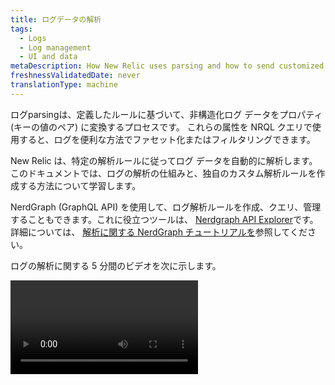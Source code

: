 ```yaml
---
title: ログデータの解析
tags:
  - Logs
  - Log management
  - UI and data
metaDescription: How New Relic uses parsing and how to send customized log data.
freshnessValidatedDate: never
translationType: machine
---
```


ログ<DNT>parsing</DNT>は、定義したルールに基づいて、非構造化ログ データをプロパティ (キーの値のペア) に変換するプロセスです。 これらの属性を NRQL クエリで使用すると、ログを便利な方法でファセット化またはフィルタリングできます。

New Relic は、特定の解析ルールに従ってログ データを自動的に解析します。このドキュメントでは、ログの解析の仕組みと、独自のカスタム解析ルールを作成する方法について学習します。

NerdGraph (GraphQL API) を使用して、ログ解析ルールを作成、クエリ、管理することもできます。これに役立つツールは、 [Nerdgraph API Explorer](https://api.newrelic.com/graphiql)です。詳細については、 [解析に関する NerdGraph チュートリアルを](/docs/apis/nerdgraph/examples/nerdgraph-log-parsing-rules-tutorial/)参照してください。

ログの解析に関する 5 分間のビデオを次に示します。

<Video id="xPWM46yw3bQ" type="youtube" />

## 構文解析の例 [#parsing-defined]

良い例は、非構造化テキストを含むデフォルトの NGINX アクセス ログです。検索には便利ですが、それ以外はあまり役に立ちません。典型的な行の例を次に示します。

```
127.180.71.3 - - [10/May/1997:08:05:32 +0000] "GET /downloads/product_1 HTTP/1.1" 304 0 "-" "Debian APT-HTTP/1.3 (0.8.16~exp12ubuntu10.21)"
```

解析されていない形式では、ほとんどの質問に答えるために全文検索を行う必要があります。解析後、ログは`response code`や`request URL`などの属性に整理されます。

```json
{
  "remote_addr":"93.180.71.3",
  "time":"1586514731",
  "method":"GET",
  "path":"/downloads/product_1",
  "version":"HTTP/1.1",
  "response":"304",
  "bytesSent": 0,
  "user_agent": "Debian APT-HTTP/1.3 (0.8.16~exp12ubuntu10.21)"
}
```

解析により、これらの値をファセットする[カスタムクエリ](/docs/using-new-relic/data/understand-data/query-new-relic-data)を簡単に作成できます。これは、リクエストURLごとの応答コードの分布を理解し、問題のあるページをすばやく見つけるのに役立ちます。

## ログ解析のしくみ [#how-it-works]

NewRelicがログの解析を実装する方法の概要は次のとおりです。

<table>
  <thead>
    <tr>
      <th style={{ width: "100px" }}>
        ログの解析
      </th>

      <th>
        使い方
      </th>
    </tr>
  </thead>

  <tbody>
    <tr>
      <td>
        何
      </td>

      <td>
        * 解析は、選択された特定のフィールドに適用されます。デフォルトでは、 `message`フィールドが使用されます。ただし、現在データに存在しないものであっても、任意のフィールド/属性を選択できます。
        * 各解析ルールは、ルールが解析を試みるログを決定する NRQL `WHERE`句を使用して作成されます。
        * 照合プロセスを簡素化するために、 [`logtype`](#logtype)属性をログに追加することをお勧めします。ただし、使用できるのは`logtype`に限定されません。 NRQL `WHERE`句で一致基準として1つ以上の属性を使用できます。
      </td>
    </tr>

    <tr>
      <td>
        いつ
      </td>

      <td>
        * 解析は、各ログメッセージに1回だけ適用されます。複数の解析ルールがログに一致する場合、成功した最初のルールのみが適用されます。
        * 解析ルールには順序がありません。複数の解析ルールがログに一致する場合、ランダムに 1 つが選択されます。同じログに一致しないように解析ルールを構築してください。
        * 解析は、データがNRDBに書き込まれる前に、ログの取り込み中に行われます。データがストレージに書き込まれると、それを解析することはできなくなります。
        * パイプラインで解析が行われ、 <DNT>**before**</DNT>データの強化が行われます。 解析ルールの一致基準を定義するときは注意してください。 条件が解析またはエンリッチメントが行われるまで存在しない属性に基づいている場合、一致が発生したときにそのデータはログに存在しません。 その結果、解析は行われません。
      </td>
    </tr>

    <tr>
      <td>
        どのように
      </td>

      <td>
        * ルールは、 [Grok](#grok) 、正規表現、またはその 2 つの組み合わせで記述できます。Grok は、複雑な正規表現を抽象化するパターンのコレクションです。
        * 解析 UI では Java Regex 構文をサポートしています。 キャプチャ グループ内の属性名またはフィールド名の場合、Java Regex では \[A-Za-z0-9] のみが許可されます。
      </td>
    </tr>
  </tbody>
</table>

## Grokを使用して属性を解析する [#grok]

解析パターンは、ログ メッセージ解析の業界標準である Grok を使用して指定されます。`logtype`フィールドを持つ受信ログは、[組み込みの解析ルール](#built-in-rules)に照らしてチェックされ、可能であれば、関連する Grok パターンがログに適用されます。

Grokは正規表現のスーパーセットであり、リテラルの複雑な正規表現の代わりに使用される組み込みの名前付きパターンを追加します。たとえば、整数を正規表現`(?:[+-]?(?:[0-9]+))`と一致させることができることを覚えておく代わりに、 `%{INT}`と書くだけで、同じ正規表現を表すGrokパターン`INT`を使用できます。

Grokパターンの構文は次のとおりです。

```
%{PATTERN_NAME[:OPTIONAL_EXTRACTED_ATTRIBUTE_NAME[:OPTIONAL_TYPE[:OPTIONAL_PARAMETER]]]}
```

どこ：

* `PATTERN_NAME` サポートされている Grok パターンの 1 つです。パターン名は、正規表現を表すわかりやすい名前です。それらは、対応する正規表現とまったく同じです。
* `OPTIONAL_EXTRACTED_ATTRIBUTE_NAME`、指定されている場合は、パターン名と一致する値でログメッセージに追加される属性の名前です。これは、正規表現を使用して名前付きキャプチャグループを使用するのと同じです。これが指定されていない場合、解析ルールは文字列の領域に一致するだけで、その値で属性を抽出しません。
* `OPTIONAL_TYPE` 抽出する属性値のタイプを指定します。省略した場合、値は文字列として抽出されます。たとえば、 `"File Size: 123"` から値`123`を数値として属性`file_size`に抽出するには、 `value: %{INT:file_size:int}`を使用します。
* `OPTIONAL_PARAMETER` 特定のタイプに対してオプションの難点を指定します。 現在、 `datetime`タイプのみが問題をとります。詳細については、以下を参照してください。

一致する文字列で正規表現と Grok パターン名を組み合わせて使用することもできます。

サポートされている[Grok パターン](https://github.com/thekrakken/java-grok/tree/master/src/main/resources/patterns)のリストについては、このリンクをクリックしてください。サポートされている[Grok タイプ](#grok-types)のリストについては、ここをクリックしてください。

変数名は明示的に設定し、 `%{URI:uri}`のように小文字にする必要があることに注意してください。`%{URI}`や`%{URI:URI}`などの式は機能しません。

<CollapserGroup>
  <Collapser id="grok-example" title="Grokの例：ログから有用なデータを取得する">
    ログレコードは次のようになります。

    ```json
    {
      "message": "54.3.120.2 2048 0"
    }
    ```

    この情報は正確ですが、それが何を意味するのか正確には直感的ではありません。 Grokパターンは、必要なテレメトリデータを抽出して理解するのに役立ちます。たとえば、次のようなログレコードははるかに使いやすいです。

    ```json
    {
      "host_ip": "43.3.120.2",
      "bytes_received": 2048,
      "bytes_sent": 0
    }
    ```

    これを行うには、これら3つのフィールドを抽出するGrokパターンを作成します。例えば：

    ```
    %{IP:host_ip} %{INT:bytes_received} %{INT:bytes_sent}
    ```

    処理後、ログレコードにはフィールド`host_ip` 、 `bytes_received` 、および`bytes_sent`が含まれます。 New Relicでこれらのフィールドを使用して、ログデータのフィルタリング、ファセット、統計操作を実行できるようになりました。 New RelicでGrokパターンを使用してログを解析する方法の詳細については[、ブログ投稿を参照して](https://newrelic.com/blog/how-to-relic/how-to-use-grok-log-parsing)ください。
  </Collapser>

  <Collapser id="grok-ui" title="UIの例：Grok解析ルールの作成">
    適切な権限がある場合は、UIで解析ルールを作成して、Grok解析を作成、テスト、および有効にすることができます。たとえば、Inventory Servicesと呼ばれるマイクロサービスの1つについて特定の種類のエラーメッセージを取得するには、特定のエラーメッセージと製品を検索するGrok解析ルールを作成します。これをする：

    1. ルールに名前を付けます。たとえば、 `Inventory Services error parsing` 。

    2. 解析する既存のフィールドを選択するか (デフォルト = `message` )、新しいフィールド名を入力します。

    3. 着信ログのプレフィルターとして機能する NRQL `WHERE`句を特定します。たとえば、 `entity.name='Inventory Service'`です。このプレフィルターは、ルールで処理する必要があるログの数を絞り込み、不要な処理を削除します。

    4. 一致するログが存在する場合はそれを選択するか、\[ログの貼り付け] タブをクリックしてサンプル ログに貼り付けます。

    5. Grok解析ルールを追加します。例えば：

       ```
       Inventory error: %{DATA:error_message} for product %{INT:product_id}
       ```

       どこ：

    * `Inventory error`：解析ルールの名前
    * `error_message`：選択したいエラーメッセージ
    * `product_id`：在庫サービスの製品ID

    6. 解析ルールを有効にして保存します。

       すぐに、InventoryServiceログが2つの新しいフィールド`error_message`と`product_id`で強化されていることがわかります。ここから、これらのフィールドのクエリ、チャートやダッシュボードの作成、アラートの設定などを行うことができます。

       詳細について[は、UI でカスタム解析ルールを追加するためのドキュメントを](#custom-parsing)参照してください。
  </Collapser>

  <Collapser id="grok-types" title="サポートされている Grok 型">
    `OPTIONAL_TYPE`フィールドは、抽出する属性値のタイプを指定します。省略した場合、値は文字列として抽出されます。

    サポートされているタイプは次のとおりです。

    <table>
      <thead>
        <tr>
          <th>
            Grokで指定されたタイプ
          </th>

          <th>
            NewRelicデータベースに保存されているタイプ
          </th>
        </tr>
      </thead>

      <tbody>
        <tr>
          <td>
            `boolean`
          </td>

          <td>
            `boolean`
          </td>
        </tr>

        <tr>
          <td>
            `byte` `short` `int` `integer`
          </td>

          <td>
            `integer`
          </td>
        </tr>

        <tr>
          <td>
            `long`
          </td>

          <td>
            `long`
          </td>
        </tr>

        <tr>
          <td>
            `float`
          </td>

          <td>
            `float`
          </td>
        </tr>

        <tr>
          <td>
            `double`
          </td>

          <td>
            `double`
          </td>
        </tr>

        <tr>
          <td>
            `string` （デフォルト） `text`
          </td>

          <td>
            `string`
          </td>
        </tr>

        <tr>
          <td>
            `date` `datetime`
          </td>

          <td>
            時間としての `long`

            デフォルトでは ISO 8601 として解釈されます。 `OPTIONAL_PARAMETER`が存在する場合、 `datetime`を解釈するために使用する[日付と時刻のパターン文字列](https://docs.oracle.com/en/java/javase/21/docs/api/java.base/java/text/SimpleDateFormat.html)を指定します。

            これは解析中にのみ使用できることに注意してください。 取り込みパイプラインの後半で、すべてのログに対して実行される追加[の個別のタイムスタンプ解釈ステップ](/docs/logs/ui-data/timestamp-support)があります。
          </td>
        </tr>

        <tr>
          <td>
            `json`
          </td>

          <td>
            JSON 構造化データ。詳細について[は、プレーン テキストと混合した JSON の解析](#parsing-json)を参照してください。
          </td>
        </tr>

        <tr>
          <td>
            `csv`
          </td>

          <td>
            CSV データ。詳細については、 [CSV の解析](#parsing-csv)を参照してください。
          </td>
        </tr>

        <tr>
          <td>
            `geo`
          </td>

          <td>
            IP アドレスからの地理的位置。詳細については [、「地理位置情報 IP アドレス (GeoIP)」](#geo) を参照してください。
          </td>
        </tr>
      </tbody>
    </table>
  </Collapser>

  <Collapser id="grok-multiline" title="Grok の複数行の解析">
    複数行のログがある場合は、 `GREEDYDATA` Grok パターンが改行と一致しないことに注意してください (これは `.*`と同等です)。

    したがって、 `%{GREEDYDATA:some_attribute}` を直接使用する代わりに、その前に複数行のフラグを追加する必要があります。 `(?s)%{GREEDYDATA:some_attribute}`
  </Collapser>

  <Collapser id="parsing-json" title="プレーンテキストと混合した JSON の解析">
    New Relic ログ パイプラインは、デフォルトでログ JSON メッセージを解析しますが、JSON ログ メッセージがプレーン テキストと混在している場合があります。この状況では、それらを解析して、JSON 属性を使用してフィルタリングできるようにする必要がある場合があります。その場合は、 `json` [grok type](#grok-syntax)を使用できます。これは、grok パターンによってキャプチャされた JSON を解析します。この形式は、grok 構文、解析された json 属性に割り当てるプレフィックス、 `json` [grok タイプ](#grok-syntax)の 3 つの主要部分に依存しています。`json` [grok type](#grok-syntax)を使用すると、適切にフォーマットされていないログから JSON を抽出して解析できます。たとえば、ログに日付/時刻の文字列がプレフィックスとして付けられている場合:

    ```json
    2015-05-13T23:39:43.945958Z {"event": "TestRequest", "status": 200, "response": {"headers": {"X-Custom": "foo"}}, "request": {"headers": {"X-Custom": "bar"}}}
    ```

    このログ形式から JSON データを抽出して解析するには、次の Grok 式を作成します。

    ```
    %{TIMESTAMP_ISO8601:containerTimestamp} %{GREEDYDATA:my_attribute_prefix:json}
    ```

    結果のログは次のとおりです。

    ```
    containerTimestamp: "2015-05-13T23:39:43.945958Z"
    my_attribute_prefix.event: "TestRequest"
    my_attribute_prefix.status: 200
    my_attribute_prefix.response.headers.X-Custom: "foo"
    my_attribute_prefix.request.headers.X-Custom: "bar"
    ```

    オプション`keepAttributes`または`dropAttributes`を使用して、抽出または削除する属性のリストを定義できます。 たとえば、次の Grok 式の場合:

    ```
    %{TIMESTAMP_ISO8601:containerTimestamp} %{GREEDYDATA:my_attribute_prefix:json({"keepAttributes": ["my_attribute_prefix.event", "my_attribute_prefix.response.headers.X-Custom"]})}
    ```

    結果のログは次のとおりです。

    ```
    containerTimestamp: "2015-05-13T23:39:43.945958Z"
    my_attribute_prefix.event: "TestRequest"
    my_attribute_prefix.request.headers.X-Custom: "bar"
    ```

    `my_attribute_prefix`プレフィックスを省略したい場合は、設定に`"noPrefix": true`含めることができます。

    ```
    %{TIMESTAMP_ISO8601:containerTimestamp} %{GREEDYDATA:my_attribute_prefix:json({"noPrefix": true})}
    ```

    `my_attribute_prefix`プレフィックスを省略し、 `status`属性のみを保持する場合は、設定に`"noPrefix": true`と`"keepAttributes: ["status"]`を含めることができます。

    ```
    %{TIMESTAMP_ISO8601:containerTimestamp} %{GREEDYDATA:my_attribute_prefix:json({"noPrefix": true, "keepAttributes": ["status"]})}
    ```

    JSON がエスケープされている場合は、 `isEscaped`オプションを使用して解析できます。 JSON がエスケープされてから引用符で囲まれている場合は、以下に示すように引用符も一致させる必要があります。 たとえば、次の Grok 式の場合:

    ```
    %{TIMESTAMP_ISO8601:containerTimestamp} "%{GREEDYDATA:my_attribute_prefix:json({"isEscaped": true})}"
    ```

    エスケープされたメッセージを解析することができます:

    ```
    2015-05-13T23:39:43.945958Z "{\"event\": \"TestRequest\", \"status\": 200, \"response\": {\"headers\": {\"X-Custom\": \"foo\"}}, \"request\": {\"headers\": {\"X-Custom\": \"bar\"}}}"
    ```

    結果のログは次のとおりです。

    ```
    containerTimestamp: "2015-05-13T23:39:43.945958Z"
    my_attribute_prefix.event: "TestRequest"
    my_attribute_prefix.status: 200
    my_attribute_prefix.response.headers.X-Custom: "foo"
    my_attribute_prefix.request.headers.X-Custom: "bar"
    ```

    `json` [Grok タイプ](#grok-syntax)を構成するには、 `:json(_CONFIG_)`を使用します。

    * `json({"dropOriginal": true})`: 解析で使用された JSON スニペットをドロップします。`true` (デフォルト値) に設定すると、解析ルールは元の JSON スニペットを削除します。JSON 属性はメッセージ フィールドに残ることに注意してください。
    * `json({"dropOriginal": false})`: 抽出された JSON ペイロードが表示されます。`false`に設定すると、完全な JSON のみのペイロードが上記の`my_attribute_prefix`で指定された属性の下に表示されます。ここでは、JSON 属性がメッセージ フィールドに残り、ユーザーに JSON データの 3 つの異なるビューを提供することに注意してください。3 つのバージョンすべての保存が懸念される場合は、ここでデフォルトの`true`を使用することをお勧めします。
    * `json({"depth": 62})`: JSON 値を解析する深さのレベル (デフォルトは 62)。
    * `json({"keepAttributes": ["attr1", "attr2", ..., "attrN"]})`: JSON から抽出する属性を指定します。提供されたリストを空にすることはできません。この構成オプションが設定されていない場合は、すべての属性が抽出されます。
    * `json({"dropAttributes": ["attr1", "attr2", ..., "attrN"]})`: JSON から削除する属性を指定します。 この構成オプションが設定されていない場合、属性は削除されません。
    * `json({"noPrefix": true})`: JSON から抽出された属性からプレフィックスを削除するには、このオプションを `true` に設定します。
    * `json({"isEscaped": true})`: エスケープされたJSONを解析するには、このオプションを`true`に設定します（これは通常、JSONが文字列化されたときに表示されます。たとえば、 `{\"key\": \"value\"}` ）。
  </Collapser>

  <Collapser id="parsing-csv" title="CSV の解析">
    システムがコンマ区切り値 (CSV) ログを送信し、それらを New Relic で解析する必要がある場合は、Grok パターンによってキャプチャされた CSV を解析する`csv` [Grok タイプ](#grok-syntax)を使用できます。この形式は、Grok 構文、解析された CSV 属性に割り当てる接頭辞、および`csv` [Grok タイプ](#grok-syntax)の 3 つの主要部分に依存しています。`csv` [Grok タイプ](#grok-syntax)を使用すると、ログから CSV を抽出して解析できます。

    例として、次の CSV ログ行があるとします。

    ```
    "2015-05-13T23:39:43.945958Z,202,POST,/shopcart/checkout,142,10"
    ```

    そして、次の形の解析規則:

    ```
    %{GREEDYDATA:log:csv({"columns": ["timestamp", "status", "method", "url", "time", "bytes"]})}
    ```

    ログを次のように解析します。

    ```
    log.timestamp: "2015-05-13T23:39:43.945958Z"
    log.status: "202"
    log.method: "POST"
    log.url: "/shopcart/checkout"
    log.time: "142"
    log.bytes: "10"
    ```

    「ログ」プレフィックスを省略する必要がある場合は、構成に`"noPrefix": true`を含めることができます。

    ```
    %{GREEDYDATA:log:csv({"columns": ["timestamp", "status", "method", "url", "time", "bytes"], "noPrefix": true})}
    ```

    ### 列の構成:

    * CSV Grok タイプ構成 (有効な JSON である必要があります) で列を示すことは必須です。
    * 列名として &quot;\_&quot; (アンダースコア) を設定して、結果のオブジェクトから削除することにより、任意の列を無視できます。

    ### オプションの構成オプション:

    「列」構成は必須ですが、次の設定で CSV の解析を変更することができます。

    * <DNT>**dropOriginal**</DNT>: (デフォルトは`true` ) 解析に使用される CSV スニペットを削除します。 `true` (デフォルト値) に設定すると、解析ルールによって元のフィールドが削除されます。
    * <DNT>**noPrefix**</DNT>: (デフォルトは`false` ) 結果のオブジェクトのプレフィックスとして Grok フィールド名を含めません。
    * <DNT>**separator**</DNT>: (デフォルトは`,` ) 各列を分割する文字/文字列を定義します。
      * もう 1 つの一般的なシナリオは、タブ区切り値 (TSV) です。そのため、セパレータとして`\t`を指定する必要があります。 `%{GREEDYDATA:log:csv({"columns": ["timestamp", "status", "method", "url", "time", "bytes"], "separator": "\t"})`
    * <DNT>**quoteChar**</DNT>: (デフォルトは`"` ) 列の内容をオプションで囲む文字を定義します。
  </Collapser>

  <Collapser id="geo" title="IP アドレスの位置情報 (GeoIP)">
    システムが IPv4 アドレスを含むログを送信する場合、New Relic はそれらを地理的に特定し、指定された属性でログ イベントを充実させることができます。 `geo` [Grok タイプ](#grok-syntax)を使用できます。これは、Grok パターンによってキャプチャされた IP アドレスの位置を見つけます。この形式は、住所に関連する 1 つ以上のフィールド (都市、国、IP の緯度/経度など) を返すように構成できます。

    例として次のログ行があるとします。

    ```
    2015-05-13T23:39:43.945958Z 146.190.212.184
    ```

    そして、次の形の解析規則:

    ```
    %{TIMESTAMP_ISO8601:containerTimestamp} %{GREEDYDATA:ip:geo({"lookup":["city","region","countryCode", "latitude","longitude"]})}
    ```

    ログは次のように解析されます。

    ```
    ip: 146.190.212.184
    ip.city: North Bergen
    ip.countryCode: US
    ip.countryName: United States
    ip.latitude: 40.793
    ip.longitude: -74.0247
    ip.postalCode: 07047
    ip.region: NJ
    ip.regionName: New Jersey
    containerTimestamp:2015-05-13T23:39:43.945958Z
    ISO8601_TIMEZONE:Z
    ```

    ### ルックアップ構成:

    `geo` アクションによって返される目的の `lookup` フィールドを指定することは必須です。次のオプションから少なくとも 1 つのアイテムが必要です。

    * <DNT>**city**</DNT>: 都市名
    * <DNT>**countryCode**</DNT>: 国の略称
    * <DNT>**countryName**</DNT>: 国名
    * <DNT>**latitude**</DNT>: 緯度
    * <DNT>**longitude**</DNT>: 経度
    * <DNT>**postalCode**</DNT>: 郵便番号、ZIPコード、または類似の番号
    * <DNT>**region**</DNT>: 州、県、または地域の略語
    * <DNT>**regionName**</DNT>: 州、県、または地域の名前
  </Collapser>
</CollapserGroup>

## ログタイプによる整理 [#type]

New Relicのログ取り込みパイプラインは、ログイベントをログの解析方法を説明するルールと照合することでデータを解析できます。ログイベントを解析する方法は2つあります。

* [組み込みのルール](#built-in-rules)を使用します。
* [カスタムルール](#custom-parsing)を定義します。

ルールは、マッチング ロジックと解析ロジックの組み合わせです。照合は、ログの属性でクエリ照合を定義することによって行われます。ルールはさかのぼって適用されません。ルールが作成される前に収集されたログは、そのルールによって解析されません。

ログとその解析方法を整理する最も簡単な方法は、ログ イベントに`logtype`フィールドを含めることです。これにより、どの組み込みルールをログに適用するかが New Relic に伝えられます。

<Callout variant="important">
  解析ルールがアクティブになると、ルールによって解析されたデータは完全に変更されます。これは元に戻せません。
</Callout>

## 制限

解析は計算コストが高く、リスクが伴います。解析は、アカウントで定義されたカスタムルールと、パターンをログに一致させるために行われます。多数のパターンまたは不十分に定義されたカスタムルールは、完了するのに非常に長い時間がかかる一方で、大量のメモリとCPUリソースを消費します。

問題を防ぐために、ルールごととアカウントごとの2つの解析制限を適用します。

<table>
  <thead>
    <tr>
      <th style={{ width: "200px" }}>
        制限
      </th>

      <th>
        説明
      </th>
    </tr>
  </thead>

  <tbody>
    <tr>
      <td>
        ルールごとのメッセージごと
      </td>

      <td>
        ルールごとのメッセージごとの制限により、単一のメッセージの解析に費やされる時間が100ミリ秒を超えることはありません。その制限に達すると、システムはそのルールでログメッセージを解析しようとするのをやめます。

        取り込みパイプラインは、そのメッセージに該当する他のメッセージを実行しようとしますが、メッセージは引き続き取り込みパイプラインを通過してNRDBに保存されます。ログメッセージは、元の未解析の形式になります。
      </td>
    </tr>

    <tr>
      <td>
        アカウントごと
      </td>

      <td>
        アカウントごとの制限は、アカウントがリソースを公平な割合を超えて使用することを防ぐために存在します。 この制限には、 <DNT>**all**</DNT>のログメッセージの処理に費やされる 1 分あたりの合計時間が考慮されます。0
      </td>
    </tr>
  </tbody>
</table>

<Callout variant="tip">
  レート制限に達したかどうかを簡単に確認するには、New Relic UI の[システム<DNT>**Limits**</DNT>ページ](/docs/telemetry-data-platform/ingest-manage-data/manage-data/view-system-limits#limits-ui)に移動します。
</Callout>

## 組み込みの解析ルール [#built-in-rules]

一般的なログ形式には、確立された解析ルールがすでに作成されています。組み込みの解析ルールを利用するには、ログを転送するときに`logtype`属性を追加します。次の表にリストされている値に値を設定すると、そのタイプのログのルールが自動的に適用されます。

### 組み込みルールのリスト [#rulesets]

次の`logtype`属性値は、事前定義された解析ルールにマップされます。たとえば、アプリケーションロードバランサーをクエリするには、次のようにします。

* New Relic UIから、形式`logtype:"alb"`を使用します。
* [NerdGraph](/docs/apis/nerdgraph/examples/nerdgraph-log-parsing-rules-tutorial/)から、形式`logtype = 'alb'`を使用します。

各ルールで解析されるフィールドについては、[組み込みの解析ルールに関する](/docs/logs/ui-data/built-log-parsing-rules)ドキュメントを参照してください。

<table>
  <thead>
    <tr>
      <th style={{ width: "200px" }}>
        `logtype`
      </th>

      <th>
        ログソース
      </th>

      <th>
        マッチングクエリの例
      </th>
    </tr>
  </thead>

  <tbody>
    <tr>
      <td>
        [`apache`](/docs/logs/ui-data/built-log-parsing-rules#apache)
      </td>

      <td>
        Apacheアクセスログ
      </td>

      <td>
        `logtype:"apache"`
      </td>
    </tr>

    <tr>
      <td>
        [`apache_error`](/docs/logs/ui-data/built-log-parsing-rules#apache_error)
      </td>

      <td>
        Apacheエラーログ
      </td>

      <td>
        `logtype:"apache_error"`
      </td>
    </tr>

    <tr>
      <td>
        [`alb`](/docs/logs/ui-data/built-log-parsing-rules#application-load-balancer)
      </td>

      <td>
        アプリケーションロードバランサーログ
      </td>

      <td>
        `logtype:"alb"`
      </td>
    </tr>

    <tr>
      <td>
        [`cassandra`](/docs/logs/ui-data/built-log-parsing-rules#cassandra)
      </td>

      <td>
        カサンドラログ
      </td>

      <td>
        `logtype:"cassandra"`
      </td>
    </tr>

    <tr>
      <td>
        [`cloudfront-web`](/docs/logs/ui-data/built-log-parsing-rules#cloudfront)
      </td>

      <td>
        CloudFront (標準のウェブログ)
      </td>

      <td>
        `logtype:"cloudfront-web"`
      </td>
    </tr>

    <tr>
      <td>
        [`cloudfront-rtl`](/docs/logs/ui-data/built-log-parsing-rules#cloudfront-rtl)
      </td>

      <td>
        CloudFront (リアルタイム ウェブ ログ)
      </td>

      <td>
        `logtype:"cloudfront-rtl"`
      </td>
    </tr>

    <tr>
      <td>
        [`elb`](/docs/logs/ui-data/built-log-parsing-rules#elastic-load-balancer)
      </td>

      <td>
        ElasticLoadBalancerログ
      </td>

      <td>
        `logtype:"elb"`
      </td>
    </tr>

    <tr>
      <td>
        [`haproxy_http`](/docs/logs/ui-data/built-log-parsing-rules#haproxy)
      </td>

      <td>
        HAProxyログ
      </td>

      <td>
        `logtype:"haproxy_http"`
      </td>
    </tr>

    <tr>
      <td>
        [`ktranslate-health`](/docs/logs/ui-data/built-log-parsing-rules#ktranslate-health)
      </td>

      <td>
        KTranslateコンテナヘルスログ
      </td>

      <td>
        `logtype:"ktranslate-health"`
      </td>
    </tr>

    <tr>
      <td>
        [`linux_cron`](/docs/logs/ui-data/built-log-parsing-rules/#linux_cron)
      </td>

      <td>
        Linuxcron
      </td>

      <td>
        `logtype:"linux_cron"`
      </td>
    </tr>

    <tr>
      <td>
        [`linux_messages`](/docs/logs/ui-data/built-log-parsing-rules/#linux_messages)
      </td>

      <td>
        Linuxメッセージ
      </td>

      <td>
        `logtype:"linux_messages"`
      </td>
    </tr>

    <tr>
      <td>
        [`iis_w3c`](/docs/logs/ui-data/built-log-parsing-rules/#iis)
      </td>

      <td>
        MicrosoftIISサーバーログ-W3C形式
      </td>

      <td>
        `logtype:"iis_w3c"`
      </td>
    </tr>

    <tr>
      <td>
        [`mongodb`](/docs/logs/ui-data/built-log-parsing-rules#mongodb)
      </td>

      <td>
        MongoDBログ
      </td>

      <td>
        `logtype:"mongodb"`
      </td>
    </tr>

    <tr>
      <td>
        [`monit`](/docs/logs/ui-data/built-log-parsing-rules#monit)
      </td>

      <td>
        Monitログ
      </td>

      <td>
        `logtype:"monit"`
      </td>
    </tr>

    <tr>
      <td>
        [`mysql-error`](/docs/logs/ui-data/built-log-parsing-rules#mysql-error)
      </td>

      <td>
        MySQLエラーログ
      </td>

      <td>
        `logtype:"mysql-error"`
      </td>
    </tr>

    <tr>
      <td>
        [`nginx`](/docs/logs/ui-data/built-log-parsing-rules#nginx)
      </td>

      <td>
        NGINXアクセスログ
      </td>

      <td>
        `logtype:"nginx"`
      </td>
    </tr>

    <tr>
      <td>
        [`nginx-error`](/docs/logs/ui-data/built-log-parsing-rules#nginx-error)
      </td>

      <td>
        NGINXエラーログ
      </td>

      <td>
        `logtype:"nginx-error"`
      </td>
    </tr>

    <tr>
      <td>
        [`postgresql`](/docs/logs/ui-data/built-log-parsing-rules#postgresql)
      </td>

      <td>
        Postgresqlログ
      </td>

      <td>
        `logtype:"postgresql"`
      </td>
    </tr>

    <tr>
      <td>
        [`rabbitmq`](/docs/logs/ui-data/built-log-parsing-rules#rabbitmq)
      </td>

      <td>
        Rabbitmqログ
      </td>

      <td>
        `logtype:"rabbitmq"`
      </td>
    </tr>

    <tr>
      <td>
        [`redis`](/docs/logs/ui-data/built-log-parsing-rules#redis)
      </td>

      <td>
        Redisログ
      </td>

      <td>
        `logtype:"redis"`
      </td>
    </tr>

    <tr>
      <td>
        [`route-53`](/docs/logs/ui-data/built-log-parsing-rules#route53)
      </td>

      <td>
        Route53ログ
      </td>

      <td>
        `logtype:"route-53"`
      </td>
    </tr>

    <tr>
      <td>
        [`syslog-rfc5424`](/docs/logs/ui-data/built-log-parsing-rules/#syslog-rfc5424)
      </td>

      <td>
        RFC5424形式のSyslog
      </td>

      <td>
        `logtype:"syslog-rfc5424"`
      </td>
    </tr>
  </tbody>
</table>

### 追加する `logtype` [#logattr]

ログを集約するときは、それらのログの整理、検索、および解析を容易にするメタデータを提供することが重要です。これを行う簡単な方法の 1 つは、送信時にログ メッセージに属性`logtype`を追加することです。[組み込みの解析規則](#built-in-rules)は、デフォルトで特定の`logtype`値に適用されます。

<Callout variant="tip">
  フィールド`logType` 、 `logtype` 、および`LOGTYPE`はすべて、組み込みルールでサポートされています。検索を容易にするために、組織内の単一の構文に合わせるようにすることをお勧めします。
</Callout>

[サポートされている配送方法](/docs/logs/enable-new-relic-logs)のいくつかによって送信されたログに`logtype`を追加する方法の例を次に示します。

<CollapserGroup>
  <Collapser className="freq-link" id="infrastructure-log-forwarder-example" title="NewRelicインフラストラクチャエージェントの例">
    `logtype`を[`attribute`](/docs/logs/forward-logs/forward-your-logs-using-infrastructure-agent#attributes) として追加します。名前付きソースごとにログタイプを設定する必要があります。

    ```yml
    logs:
      - name: file-simple
        file: /path/to/file
        attributes:
          logtype: fileRaw
      - name: nginx-example
        file: /var/log/nginx.log
        attributes:
          logtype: nginx
    ```
  </Collapser>

  <Collapser className="freq-link" id="fluentd-example" title="流暢な例">
    `.conf`ファイルにフィルター ブロックを追加します。このブロックでは、 `record_transformer`を使用して新しいフィールドを追加します。 この例では、 `nginx`の`logtype`を使用して、組み込みの NGINX 解析ルールをトリガーします。 他の[Fluentd の例](https://github.com/newrelic/fluentd-examples)を確認してください。

    ```apacheconf
    <filter containers>
      @type record_transformer
      enable_ruby true
      <record>
        #Add logtype to trigger a built-in parsing rule for nginx access logs
        logtype nginx
        #Set timestamp from the value contained in the field "time"
        timestamp record["time"]
        #Add hostname and tag fields to all records
        hostname "#{Socket.gethostname}"
        tag ${tag}
      </record>
    </filter>
    ```
  </Collapser>

  <Collapser className="freq-link" id="fluentbit-example" title="流暢なビットの例">
    `record_modifier`を使用して新しいフィールドを追加するフィルターブロックを`.conf`ファイルに追加します。この例では、 `nginx`の`logtype`を使用して、組み込みのNGINX解析ルールをトリガーします。他の[FluentBitの例](https://github.com/newrelic/fluentbit-examples)を確認してください。

    ```ini
    [FILTER]
        Name   record_modifier
        Match  *
        Record logtype nginx
        Record hostname ${HOSTNAME}
        Record service_name Sample-App-Name
    ```
  </Collapser>

  <Collapser className="freq-link" id="logstash-example" title="Logstashの例">
    `add_field`変異フィルターを使用して新しいフィールドを追加するLogstash構成にフィルターブロックを追加します。この例では、 `logtype`の`nginx`を使用して、組み込みのNGINX解析ルールをトリガーします。他の[Logstashの例](https://github.com/newrelic/logstash-examples)を確認してください。

    ```ini
    filter {
      mutate {
        add_field => {
          "logtype" => "nginx"
          "service_name" => "myservicename"
          "hostname" => "%{host}"
        }
      }
    }
    ```
  </Collapser>

  <Collapser className="freq-link" id="api-example" title="LogsAPIの例">
    NewRelicに送信されるJSONリクエストに属性を追加できます。この例では、値`nginx`の`logtype`属性を追加して、組み込みのNGINX解析ルールをトリガーします。 [LogsAPI](/docs/logs/new-relic-logs/log-api/introduction-log-api)の使用の詳細をご覧ください。

    ```
    POST /log/v1 HTTP/1.1
    Host: log-api.newrelic.com
    Content-Type: application/json
    X-License-Key: YOUR_LICENSE_KEY
    Accept: */*
    Content-Length: 133
    {
      "timestamp": TIMESTAMP_IN_UNIX_EPOCH,
      "message": "User 'xyz' logged in",
      "logtype": "nginx",
      "service": "login-service",
      "hostname": "login.example.com"
    }
    ```
  </Collapser>
</CollapserGroup>

## カスタム解析ルールを作成して表示する [#custom-parsing]

多くのログは、独自の方法でフォーマットまたは構造化されています。それらを解析するには、カスタムロジックを構築して適用する必要があります。

<img title="Log parsing rules" alt="Screenshot of log parsing in UI" src="/images/logs_screenshot-full_parsing-ui.webp" />

<figcaption>
  ログ UI の左側のナビゲーションから<DNT>**Parsing**</DNT>を選択し、有効な NRQL `WHERE`句と Grok パターンを使用して独自のカスタム解析ルールを作成します。
</figcaption>

独自のカスタム解析ルールを作成および管理するには、次のようにします。

1. <DNT>**[one.newrelic.com &gt; All capabilities](https://one.newrelic.com/all-capabilities) &amp;gt; Logs**</DNT>に移動します。
2. ログ UI の左側のナビゲーションの<DNT>**Manage data**</DNT>から、 <DNT>**Parsing**</DNT>をクリックし、次に<DNT>**Create parsing rule**</DNT>をクリックします。
3. 新しい解析規則の名前を入力します。
4. 解析する既存のフィールドを選択するか (デフォルト = `message` )、新しいフィールド名を入力します。
5. 解析するログに一致する有効な NRQL `WHERE`句を入力してください。
6. 一致するログが存在する場合はそれを選択するか、 <DNT>**Paste log**</DNT>タブをクリックしてサンプル ログを貼り付けます。 ログUIまたは書き込みビルダーからテキストをコピーして解析UIに貼り付ける場合は、それが <DNT>*Unformatted*</DNT> バージョンであることを確認してください。
7. 解析ルールを入力し、 <DNT>**Output**</DNT>セクションの結果を表示してそれが機能していることを確認します。 Grok とカスタム解析ルールの詳細については、 [Grok パターンを使用してログを解析する方法に関するブログ投稿を](https://blog.newrelic.com/product-news/how-to-use-grok-log-parsing)お読みください。
8. カスタム解析ルールを有効にして保存します。

既存の解析ルールを表示するには：

1. <DNT>**[one.newrelic.com &gt; All capabilities](https://one.newrelic.com/all-capabilities) &amp;gt; Logs**</DNT>に移動します。
2. ログ UI の左側のナビゲーションにある<DNT>**Manage data**</DNT>から、 <DNT>**Parsing**</DNT>をクリックします。

## トラブルシューティング [#troubleshooting]

解析が意図したとおりに機能しない場合は、次のことが原因である可能性があります。

* <DNT>**Logic:**</DNT> 解析ルールの一致ロジックが、必要なログと一致しません。
* <DNT>**Timing:**</DNT> 解析一致ルールがまだ存在しない値である場合、失敗します。 これは、エンリッチメント プロセスの一部としてパイプラインの後半で値が追加された場合に発生する可能性があります。
* <DNT>**Limits:**</DNT> 解析、パターン、ドロップ フィルターなどを使用してログを処理するために、1 分ごとに一定の時間が利用できます。 最大時間が経過した場合、追加のログイベント レコードの解析はスキップされます。

これらの問題を解決するには、[カスタム解析ルール](#custom-parsing)を作成または調整します。